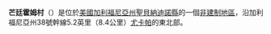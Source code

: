 {{Infobox settlement
|official_name = 芒廷霍姆村
|settlement_type = [[非建制地區|非建制地區]]
|nickname =
|motto =

<!-- Images -->
|image_skyline =
|imagesize =
|image_caption =
|image_flag =
|image_seal =

<!-- Maps -->
|image_map =
|mapsize =
|map_caption =
|image_map1 =
|mapsize1 =
|map_caption1 =
|pushpin_map = California

<!-- Location -->
|coordinates_region = US-CA
|subdivision_type         = [[國家|國家]]
|subdivision_type1        = [[州|州]]
|subdivision_type2        = [[縣|縣]]
|subdivision_name         = [[美國|美國]]
|subdivision_name1        = [[加利福尼亞州|加利福尼亞州]]
|subdivision_name2        = [[聖貝納迪諾縣|聖貝納迪諾縣]]

<!-- Government -->
|government_footnotes =
|government_type =
|leader_title =
|leader_name =
|leader_title1 =
|leader_name1 =
|established_title =
|established_date =

<!-- Area -->
|unit_pref  =  
|area_footnotes =
|area_magnitude =
|area_total_km2 =
|area_land_km2 =
|area_water_km2 =
|area_total_sq_mi =
|area_land_sq_mi =
|area_water_sq_mi =

<!-- Population -->
|population_as_of =
|population_footnotes =
|population_total =
|population_density_km2 =
|population_density_sq_mi =

<!-- General information -->
|timezone = [[Pacific_Time_Zone|Pacific (PST)]]
|utc_offset = -8
|timezone_DST = PDT
|utc_offset_DST = -7
|elevation_footnotes =
|elevation_m =
|elevation_ft = 3691
|latd = 34 |
latm = 06 |
lats = 02 |
latNS = N |
longd = 116 |
longm = 59 |
longs = 57 |
longEW = W |
coordinates_display=%

<!-- Area/postal codes & others -->
|postal_code_type =
|postal_code =
|area_code = 909
|blank_name = [[地名信息系統|地名信息系統]] feature ID
|blank_info = 1656579
|blank1_name =
|blank1_info =
|website =
|footnotes =
}}
'''芒廷霍姆村'''（{{lang-en|'''Mountain Home Village'''}}）是位於[[美國|美國]][[加利福尼亞州|加利福尼亞州]][[聖貝納迪諾縣|聖貝納迪諾縣]]的一個[[非建制地區|非建制地區]]，沿加利福尼亞州38號幹線5.2英里（8.4公里）[[尤卡帕|尤卡帕]]的東北部。